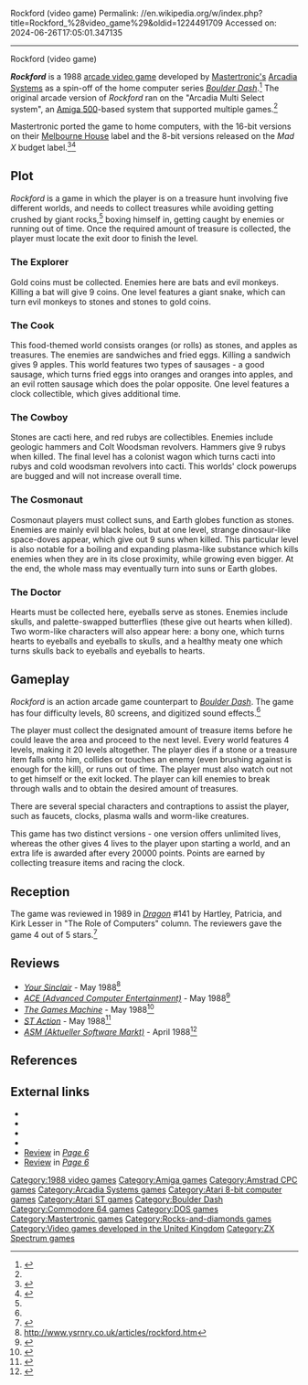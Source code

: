 Rockford (video game)
Permalink: //en.wikipedia.org/w/index.php?title=Rockford_%28video_game%29&oldid=1224491709
Accessed on: 2024-06-26T17:05:01.347135



------
Rockford (video game)
{{Infobox VG
| title     = Rockford
| image     = Rockford Cover.jpg
| caption   =
| developer =
| publisher = [[Mastertronic]]
| series    =
| engine    =
| released  = 1988
| genre     =
| modes     =
| platforms = [[Arcade video game|Arcade]], [[Amstrad CPC]], [[Commodore 64]],  [[Amiga]], [[Atari ST]], [[Atari 8-bit]], [[MS-DOS]], [[ZX Spectrum]]
}}

'''''Rockford''''' is a 1988 [[arcade video game]] developed by [[Mastertronic|Mastertronic's]] [[Arcadia Systems]] as a spin-off of the home computer series ''[[Boulder Dash (video game)|Boulder Dash]]''.<ref name='ahistory'>{{Cite web|url=http://www.amigahistory.co.uk/arcadia.html|title=Amiga History Guide}}</ref> The original arcade version of ''Rockford'' ran on the "Arcadia Multi Select system", an [[Amiga 500]]-based system that supported multiple games.<ref name='ahistory' />

Mastertronic ported the game to home computers, with the 16-bit versions on their [[Melbourne House (company)|Melbourne House]] label and the 8-bit versions released on the ''Mad X'' budget label.<ref>{{cite magazine |title=Rockford - Melbourne House dig for treasure|magazine=ACE |issue=8 |publisher=Future Publishing |date=May 1988|page=46|url=https://archive.org/details/Ace_Magazine_Issue_08/page/n45/mode/2up}}</ref><ref>{{cite magazine |title=Budget Games|magazine=ACE |issue=16 |publisher=Future Publishing |date=December 1988|page=116|url=https://archive.org/details/Ace_Magazine_Issue_16b/page/116/mode/2up}}</ref>

==Plot==
''Rockford'' is a game in which the player is on a treasure hunt involving five different worlds, and needs to collect treasures while avoiding getting crushed by giant rocks,<ref name="Dragon141"/> boxing himself in, getting caught by enemies or running out of time. Once the required amount of treasure is collected, the player must locate the exit door to finish the level.

===The Explorer===
Gold coins must be collected. Enemies here are bats and evil monkeys. Killing a bat will give 9 coins. One level features a giant snake, which can turn evil monkeys to stones and stones to gold coins.

===The Cook===
This food-themed world consists oranges (or rolls) as stones, and apples as treasures. The enemies are sandwiches and fried eggs. Killing a sandwich gives 9 apples. This world features two types of sausages - a good sausage, which turns fried eggs into oranges and oranges into apples, and an evil rotten sausage which does the polar opposite. One level features a clock collectible, which gives additional time.

===The Cowboy===
Stones are cacti here, and red rubys are collectibles. Enemies include geologic hammers and Colt Woodsman revolvers. Hammers give 9 rubys when killed. The final level has a colonist wagon which turns cacti into rubys and cold woodsman revolvers into cacti. This worlds' clock powerups are bugged and will not increase overall time.

===The Cosmonaut===
Cosmonaut players must collect suns, and Earth globes function as stones. Enemies are mainly evil black holes, but at one level, strange dinosaur-like space-doves appear, which give out 9 suns when killed. This particular level is also notable for a boiling and expanding plasma-like substance which kills enemies when they are in its close proximity, while growing even bigger. At the end, the whole mass may eventually turn into suns or Earth globes.

===The Doctor===
Hearts must be collected here, eyeballs serve as stones. Enemies include skulls, and palette-swapped butterflies (these give out hearts when killed). Two worm-like characters will also appear here: a bony one, which turns hearts to eyeballs and eyeballs to skulls, and a healthy meaty one which turns skulls back to eyeballs and eyeballs to hearts.

==Gameplay==
''Rockford'' is an action arcade game counterpart to ''[[Boulder Dash (video game)|Boulder Dash]]''. The game has four difficulty levels, 80 screens, and digitized sound effects.<ref name="Dragon141"/>

The player must collect the designated amount of treasure items before he could leave the area and proceed to the next level. Every world features 4 levels, making it 20 levels altogether. The player dies if a stone or a treasure item falls onto him, collides or touches an enemy (even brushing against is enough for the kill), or runs out of time. The player must also watch out not to get himself or the exit locked. The player can kill enemies to break through walls and to obtain the desired amount of treasures.

There are several special characters and contraptions to assist the player, such as faucets, clocks, plasma walls and worm-like creatures.

This game has two distinct versions - one version offers unlimited lives, whereas the other gives 4 lives to the player upon starting a world, and an extra life is awarded after every 20000 points. Points are earned by collecting treasure items and racing the clock.

==Reception==
The game was reviewed in 1989 in ''[[Dragon (magazine)|Dragon]]'' #141 by Hartley, Patricia, and Kirk Lesser in "The Role of Computers" column. The reviewers gave the game 4{{frac|1|2}} out of 5 stars.<ref name="Dragon141">{{cite journal
|title=The Role of Computers
|last1=Lesser|last2=Lesser|last3=Lesser|first1=Hartley|first2=Patricia|first3=Kirk
|journal=Dragon
|issue=141
|date=January 1989
|pages=72–78}}</ref>

==Reviews==
* ''[[Your Sinclair]]'' - May 1988<ref>http://www.ysrnry.co.uk/articles/rockford.htm</ref>
* ''[[ACE (Advanced Computer Entertainment)]]'' - May 1988<ref>{{cite web | url=https://archive.org/details/ace-magazine-08/page/n45/mode/2up | title=ACE Magazine Issue 08 | date=May 1988}}</ref>
* ''[[The Games Machine]]'' - May 1988<ref>{{cite web | url=https://archive.org/details/thegamesmachine-magazine-06/page/n55/mode/2up | title=The Games Machine Magazine Issue 06}}</ref>
* ''[[ST Action]]'' - May 1988<ref>{{cite web | url=https://archive.org/details/ST_Action_Volume_1_Issue_1_1988-05_Gollner_Publishing_GB/page/n73/mode/2up | title=ST Action - Volume 1 Issue 1 (1988-05) (Gollner Publishing) (GB) | date=May 1988}}</ref>
* ''[[ASM (Aktueller Software Markt)]]'' - April 1988<ref>{{cite web | url=https://archive.org/details/asm_magazine-1988-05/page/n43/mode/2up | title=Aktueller Software Markt (ASM) Magazine (May 1988) | date=May 1988}}</ref>

==References==
{{reflist}}

==External links==
* {{atarimania|id=4424}}
* {{abime|id=1270}}
* {{lemon64 game|id=3094|name=Rockford}}
* {{WoS game|id=0004214}}
* [https://archive.org/details/Page6-33-May88/page/70/mode/2up Review] in ''[[Page 6]]''
* [https://archive.org/details/Page6-34-Jul88/page/54/mode/2up Review] in ''[[Page 6]]''

{{Boulder Dash series}}

{{DEFAULTSORT:Rockford (Video Game)}}
[[Category:1988 video games]]
[[Category:Amiga games]]
[[Category:Amstrad CPC games]]
[[Category:Arcadia Systems games]]
[[Category:Atari 8-bit computer games]]
[[Category:Atari ST games]]
[[Category:Boulder Dash]]
[[Category:Commodore 64 games]]
[[Category:DOS games]]
[[Category:Mastertronic games]]
[[Category:Rocks-and-diamonds games]]
[[Category:Video games developed in the United Kingdom]]
[[Category:ZX Spectrum games]]